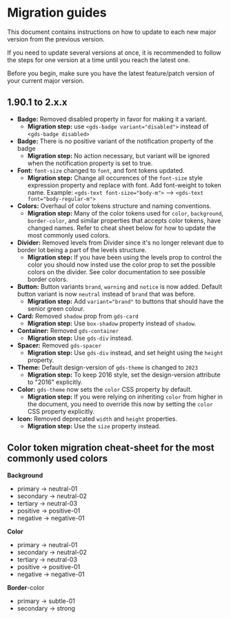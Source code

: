 
<Meta title="Guides/Migration guides" />

# Migration guides

This document contains instructions on how to update to each new major version from the previous version.

If you need to update several versions at once, it is recommended to follow the steps for one version at a time until you reach the latest one.

Before you begin, make sure you have the latest feature/patch version of your current major version.

## 1.90.1 to 2.x.x

- **Badge:** Removed disabled property in favor for making it a variant.
  - **Migration step:** use `<gds-badge variant="disabled">` instead of `<gds-badge disabled>`
- **Badge:** There is no positive variant of the notification property of the badge
  - **Migration step:** No action necessary, but variant will be ignored when the notification property is set to true.
- **Font:** `font-size` changed to `font`, and font tokens updated.
  - **Migration step:** Change all occurences of the `font-size` style expression property and replace with font. Add font-weight to token name. Example: `<gds-text font-size="body-m">` --> `<gds-text font="body-regular-m">`
- **Colors:** Overhaul of color tokens structure and naming conventions.
  - **Migration step:** Many of the color tokens used for `color`, `background`, `border-color`, and similar properties that accepts color tokens, have changed names. Refer to cheat sheet below for how to update the most commonly used colors.
- **Divider:** Removed levels from Divider since it's no longer relevant due to border lot being a part of the levels structure.
  - **Migration step:** If you have been using the levels prop to control the color you should now insted use the color prop to set the possible colors on the divider. See color documentation to see possible border colors.
- **Button:** Button variants `brand`, `warning` and `notice` is now added. Default button variant is now `neutral` instead of `brand` that was before.
   - **Migration step:** Add `variant="brand"` to buttons that should have the senior green colour.
- **Card:** Removed `shadow` prop from `gds-card`
   - **Migration step:** Use `box-shadow` property instead of `shadow`.
- **Container:** Removed `gds-container`
   - **Migration step:** Use `gds-div` instead.
- **Spacer:** Removed `gds-spacer`
   - **Migration step:** Use `gds-div` instead, and set height using the `height` property.
- **Theme:** Default design-version of `gds-theme` is changed to `2023`
   - **Migration step:** To keep 2016 style, set the design-version attribute to "2016" explicitly.
- **Color:** `gds-theme` now sets the `color` CSS property by default.
    - **Migration step:** If you were relying on inheriting `color` from higher in the document, you need to override this now by setting the `color` CSS property explicitly.
- **Icon:** Removed deprecated `width` and `height` properties.
   - **Migration step:** Use the `size` property instead.

## Color token migration cheat-sheet for the most commonly used colors

**Background**
- primary -> neutral-01
- secondary -> neutral-02
- tertiary -> neutral-03
- positive -> positive-01
- negative -> negative-01

**Color**
- primary -> neutral-01
- secondary -> neutral-02
- tertiary -> neutral-03
- positive -> positive-01
- negative -> negative-01

**Border**-color
- primary -> subtle-01
- secondary -> strong
